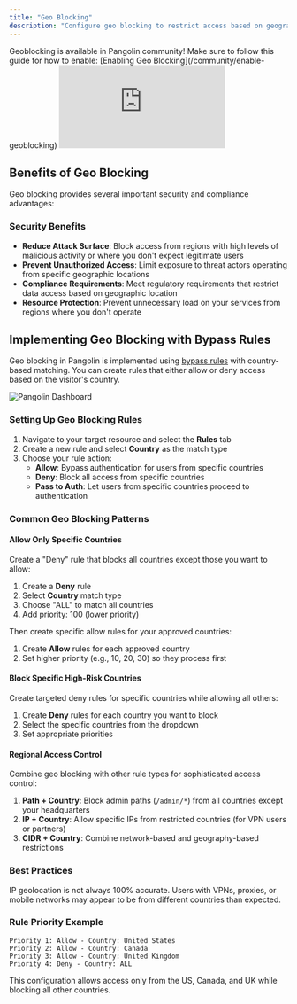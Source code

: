 ```yaml
---
title: "Geo Blocking"
description: "Configure geo blocking to restrict access based on geographic location"
---
```


<Note>
Geoblocking is available in Pangolin community! Make sure to follow this guide for how to enable: [Enabling Geo Blocking](/community/enable-geoblocking)
</Note>

<iframe
  className="w-full aspect-video rounded-xl"
  src="https://www.youtube.com/embed/_2EheKVUYxI"
  title="YouTube video player"
  frameBorder="0"
  allow="accelerometer; autoplay; clipboard-write; encrypted-media; gyroscope; picture-in-picture"
  allowFullScreen
></iframe>

## Benefits of Geo Blocking

Geo blocking provides several important security and compliance advantages:

### Security Benefits
- **Reduce Attack Surface**: Block access from regions with high levels of malicious activity or where you don't expect legitimate users
- **Prevent Unauthorized Access**: Limit exposure to threat actors operating from specific geographic locations
- **Compliance Requirements**: Meet regulatory requirements that restrict data access based on geographic location
- **Resource Protection**: Prevent unnecessary load on your services from regions where you don't operate

## Implementing Geo Blocking with Bypass Rules

Geo blocking in Pangolin is implemented using [bypass rules](/manage/access-control/rules) with country-based matching. You can create rules that either allow or deny access based on the visitor's country.

<Frame caption="Screenshot of resources rules from the Pangolin Dashboard.">
  <img src="/images/country_rules.png" alt="Pangolin Dashboard"/>
</Frame>

### Setting Up Geo Blocking Rules

1. Navigate to your target resource and select the **Rules** tab
2. Create a new rule and select **Country** as the match type
3. Choose your rule action:
   - **Allow**: Bypass authentication for users from specific countries
   - **Deny**: Block all access from specific countries
   - **Pass to Auth**: Let users from specific countries proceed to authentication

### Common Geo Blocking Patterns

#### Allow Only Specific Countries
Create a "Deny" rule that blocks all countries except those you want to allow:

1. Create a **Deny** rule
2. Select **Country** match type
3. Choose "ALL" to match all countries
4. Add priority: 100 (lower priority)

Then create specific allow rules for your approved countries:

1. Create **Allow** rules for each approved country
2. Set higher priority (e.g., 10, 20, 30) so they process first

#### Block Specific High-Risk Countries
Create targeted deny rules for specific countries while allowing all others:

1. Create **Deny** rules for each country you want to block
2. Select the specific countries from the dropdown
3. Set appropriate priorities

#### Regional Access Control
Combine geo blocking with other rule types for sophisticated access control:

1. **Path + Country**: Block admin paths (`/admin/*`) from all countries except your headquarters
2. **IP + Country**: Allow specific IPs from restricted countries (for VPN users or partners)
3. **CIDR + Country**: Combine network-based and geography-based restrictions

### Best Practices

<Warning>
IP geolocation is not always 100% accurate. Users with VPNs, proxies, or mobile networks may appear to be from different countries than expected.
</Warning>

### Rule Priority Example

```
Priority 1: Allow - Country: United States
Priority 2: Allow - Country: Canada  
Priority 3: Allow - Country: United Kingdom
Priority 4: Deny - Country: ALL
```

This configuration allows access only from the US, Canada, and UK while blocking all other countries.


